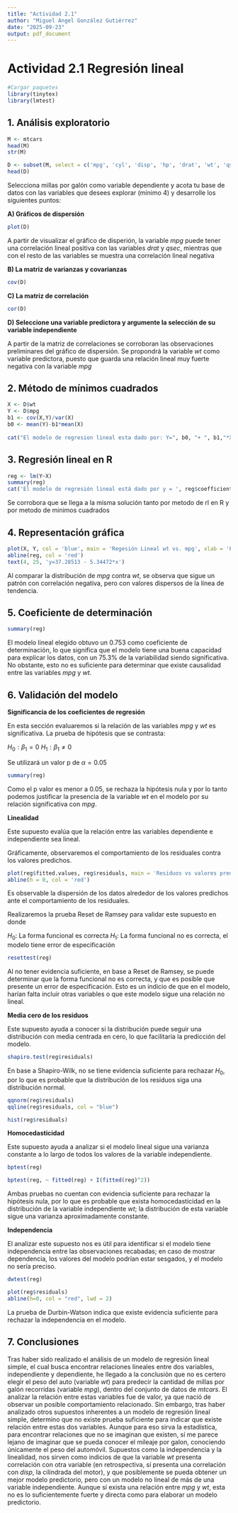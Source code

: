 ---
title: "Actividad 2.1"
author: "Miguel Angel González Gutiérrez"
date: "2025-09-23"
output: pdf_document
---

# Actividad 2.1 Regresión lineal
```{r}
#Cargar paquetes
library(tinytex)
library(lmtest)
```

## 1. Análisis exploratorio
```{r}
M <- mtcars
head(M)
str(M)
```
```{r}
D <- subset(M, select = c('mpg', 'cyl', 'disp', 'hp', 'drat', 'wt', 'qsec'))
head(D)
```

Selecciona millas por galón como variable dependiente y acota tu base de datos con las variables que desees explorar (mínimo 4) y desarrolle los siguientes puntos:

**A) Gráficos de dispersión**
```{r}
plot(D)
```
A partir de visualizar el gráfico de disperión, la variable $mpg$ puede tener una correlación lineal positiva con las variables $drat$ y $qsec$, mientras que con el resto de las variables se muestra una correlación lineal negativa

**B) La matriz de varianzas y covarianzas**
```{r}
cov(D)
```

**C) La matriz de correlación**
```{r}
cor(D)
```


**D) Seleccione una variable predictora y argumente la selección de su variable independiente**

A partir de la matriz de correlaciones se corroboran las observaciones preliminares del gráfico de dispersión. Se propondrá la variable $wt$ como variable predictora, puesto que guarda una relación lineal muy fuerte negativa con la variable $mpg$


## 2. Método de mínimos cuadrados
```{r}
X <- D$wt
Y <- D$mpg
b1 <- cov(X,Y)/var(X)
b0 <- mean(Y)-b1*mean(X)
  
cat("El modelo de regresion lineal esta dado por: Y=", b0, "+ ", b1,"*X")
```

## 3. Regresión lineal en R
```{r}
reg <- lm(Y~X)
summary(reg)
cat('El modelo de regresión lineal está dado por y = ', reg$coefficients[1], ' + ', reg$coefficients[2],'*x\n', sep= '')
```
Se corrobora que se llega a la misma solución tanto por metodo de rl en R y por metodo de minimos cuadrados

## 4. Representación gráfica
```{r}
plot(X, Y, col = 'blue', main = 'Regesión Lineal wt vs. mpg', xlab = 'Peso (1000 lbs)', ylab = 'Millas por galón')
abline(reg, col = 'red')
text(4, 25, 'y=37.28513 - 5.34472*x')
```
Al comparar la distribución de $mpg$ contra $wt$, se observa que sigue un patrón con correlación negativa, pero con valores dispersos de la línea de tendencia.

## 5. Coeficiente de determinación
```{r}
summary(reg)
```
El modelo lineal elegido obtuvo un 0.753 como coeficiente de determinación, lo que significa que el modelo tiene una buena capacidad para explicar los datos, con un 75.3% de la variabilidad siendo significativa. No obstante, esto no es suficiente para determinar que existe causalidad entre las variables $mpg$ y $wt$.

## 6. Validación del modelo

**Significancia de los coeficientes de regresión**

En esta sección evaluaremos si la relación de las variables $mpg$ y $wt$ es significativa. La prueba de hipótesis que se contrasta:

$H_0: \beta_1 = 0$
$H_1: \beta_1 \neq 0$

Se utilizará un valor p de $\alpha = 0.05$
```{r}
summary(reg)
```
Como el p valor es menor a 0.05, se rechaza la hipótesis nula y por lo tanto podemos justificar la presencia de la variable $wt$ en el modelo por su relación significativa con $mpg$.

**Linealidad**

Este supuesto evalúa que la relación entre las variables dependiente e independiente sea lineal.

Gráficamente, observaremos el comportamiento de los residuales contra los valores predichos.
```{r}
plot(reg$fitted.values, reg$residuals, main = 'Residuos vs valores predichos')
abline(h = 0, col = 'red')
```
Es observable la dispersión de los datos alrededor de los valores predichos ante el comportamiento de los residuales.

Realizaremos la prueba Reset de Ramsey para validar este supuesto en donde

$H_0:$ La forma funcional es correcta
$H_1:$ La forma funcional no es correcta, el modelo tiene error de especificación

```{r}
resettest(reg)
```
Al no tener evidencia suficiente, en base a Reset de Ramsey, se puede determinar que la forma funcional no es correcta, y que es posible que presente un error de especificación. Esto es un indicio de que en el modelo, harían falta incluir otras variables o que este modelo sigue una relación no lineal.

**Media cero de los residuos**

Este supuesto ayuda a conocer si la distribución puede seguir una distribución con media centrada en cero, lo que facilitaría la predicción del modelo.
```{r}
shapiro.test(reg$residuals)
```
En base a Shapiro-Wilk, no se tiene evidencia suficiente para rechazar $H_0$, por lo que es probable que la distribución de los residuos siga una distribución normal.

```{r}
qqnorm(reg$residuals)
qqline(reg$residuals, col = "blue")
```
```{r}
hist(reg$residuals)
```

**Homocedasticidad**

Este supuesto ayuda a analizar si el modelo lineal sigue una varianza constante a lo largo de todos los valores de la variable independiente. 
```{r}
bptest(reg)
```
```{r}
bptest(reg, ~ fitted(reg) + I(fitted(reg)^2))
```

Ambas pruebas no cuentan con evidencia suficiente para rechazar la hipótesis nula, por lo que es probable que exista homocedasticidad en la distribución de la variable independiente $wt$; la distribución de esta variable sigue una varianza aproximadamente constante.

**Independencia**

El analizar este supuesto nos es útil para identificar si el modelo tiene independencia entre las observaciones recabadas; en caso de mostrar dependencia, los valores del modelo podrían estar sesgados, y el modelo no sería preciso.

```{r}
dwtest(reg)
```
```{r}
plot(reg$residuals)
abline(h=0, col = "red", lwd = 2)
```

La prueba de Durbin-Watson indica que existe evidencia suficiente para rechazar la independencia en el modelo.

## 7. Conclusiones
Tras haber sido realizado el análisis de un modelo de regresión lineal simple, el cual busca encontrar relaciones lineales entre dos variables, independiente y dependiente, he llegado a la conclusión que no es certero elegir el peso del auto (variable $wt$) para predecir la cantidad de millas por galón recorridas (variable $mpg$), dentro del conjunto de datos de *mtcars*. El analizar la relación entre estas variables fue de valor, ya que nació de observar un posible comportamiento relacionado. Sin embargo, tras haber analizado otros supuestos inherentes a un modelo de regresión lineal simple, determino que no existe prueba suficiente para indicar que existe relación entre estas dos variables. Aunque para eso sirva la estadística, para encontrar relaciones que no se imaginan que existen, sí me parece lejano de imaginar que se pueda conocer el mileaje por galon, conociendo únicamente el peso del automóvil. Supuestos como la independencia y la linealidad, nos sirven como indicios de que la variable $wt$ presenta correlación con otra variable (en retrospectiva, sí presenta una correlación con $disp$, la cilindrada del motor), y que posiblemente se pueda obtener un mejor modelo predictorio, pero con un modelo no lineal de más de una variable independiente. Aunque sí exista una relación entre $mpg$ y $wt$, esta no es lo suficientemente fuerte y directa como para elaborar un modelo predictorio.
